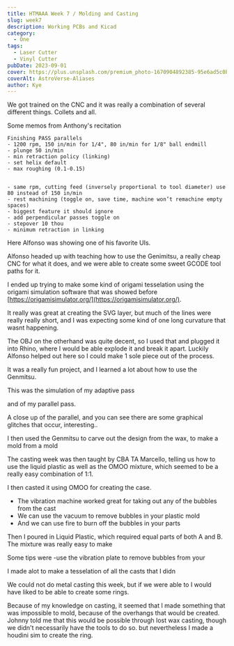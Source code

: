 ```yaml
---
title: HTMAAA Week 7 / Molding and Casting
slug: week7
description: Working PCBs and Kicad
category:
  - One
tags:
  - Laser Cutter
  - Vinyl Cutter
pubDate: 2023-09-01
cover: https://plus.unsplash.com/premium_photo-1670904892385-95e6ad5c0b86?q=80&w=1960&h=1102&auto=format&fit=crop&q=60&ixlib=rb-4.0.3&ixid=M3wxMjA3fDB8MHxzZWFyY2h8NXx8bW9sZGluZ3xlbnwwfHwwfHx8MA%3D%3D
coverAlt: AstroVerse-Aliases
author: Kye
---
```



We got trained on the CNC and it was really a combination of several different things. Collets and all.


Some memos from Anthony's recitation
```
Finishing PASS parallels
- 1200 rpm, 150 in/min for 1/4", 80 in/min for 1/8" ball endmill
- plunge 50 in/min
- min retraction policy (linking)
- set helix default
- max roughing (0.1-0.15)


- same rpm, cutting feed (inversely proportional to tool diameter) use 80 instead of 150 in/min
- rest machining (toggle on, save time, machine won’t remachine empty spaces)
- biggest feature it should ignore
- add perpendicular passes toggle on
- stepover 10 thou
- minimum retraction in linking

```


Here Alfonso was showing one of his favorite UIs.

<OptimizedCover src={genmitsucontroller} alt="genmitsucontroller"  />

Alfonso headed up with teaching how to use the Genimitsu, a really cheap CNC for what it does, and we were able to create some sweet GCODE tool paths for it.

<OptimizedCover src={alfonsotraining} alt="alfonsotraining"  />


I ended up trying to make some kind of origami tesselation using the origami simulation software that was showed before [https://origamisimulator.org/](https://origamisimulator.org/). 

It really was great at creating the SVG layer, but much of the lines were really really short, and I was expecting some kind of one long curvature that wasnt happening.


The OBJ on the otherhand was quite decent, so I used that and plugged it into Rhino, where I would be able explode it and break it apart. Luckily Alfonso helped out here so I could make 1 sole piece out of the process.

<OptimizedCover src={origamisim} alt="origamisim"  />



 It was a really fun project, and I learned a lot about how to use the Genmitsu.


This was the simulation of my adaptive pass

<OptimizedCover src={adaptivesim} alt="adaptivesim"  />

and of my parallel pass.


<OptimizedCover src={parallelsim} alt="parallelsim"  />



A close up of the parallel, and you can see there are some graphical glitches that occur, interesting..


<OptimizedCover src={glitch} alt="glitch"  />

I then used the Genmitsu to carve out the design from the wax, to make a mold from a mold

<OptimizedCover src={carve} alt="parallelsim"  />


The casting week was then taught by CBA TA Marcello, telling us how to use the liquid plastic as well as the OMOO mixture, which seemed to be a really easy combination of 1:1.

<OptimizedCover src={marcello} alt="marcello"  />


<OptimizedCover src={group} alt="group"  />



I then casted it using OMOO for creating the case.


<OptimizedCover src={cast} alt="cast"  />

- The vibration machine worked great for taking out any of the bubbles from the cast
- We can use the vacuum to remove bubbles in your plastic mold
- And we can use fire to burn off the bubbles in your parts


<OptimizedCover src={bubbles} alt="bubbles" />

Then I poured in Liquid Plastic, which required equal parts of both A and B. The mixture was really easy to make


<OptimizedCover src={finish} alt="finish"  />

<OptimizedCover src={all} alt="all"  />

Some tips were
-use the vibration plate to remove bubbles from your 

I made alot to make a tesselation of all the casts that I didn

<OptimizedCover src={casts} alt="casts"  />


We could not do metal casting this week, but if we were able to I would have liked to be able to create some rings.

Because of my knowledge on casting, it seemed that I made something that was impossible to mold, because of the overhangs that would be created.
Johnny told me that this would be possible through lost wax casting, though we didn't necessarily have the tools to do so.
but nevertheless I made a houdini sim to create the ring.

<OptimizedCover src={houdini} alt="houdini"  />

<OptimizedCover src={ring} alt="ring"  />




